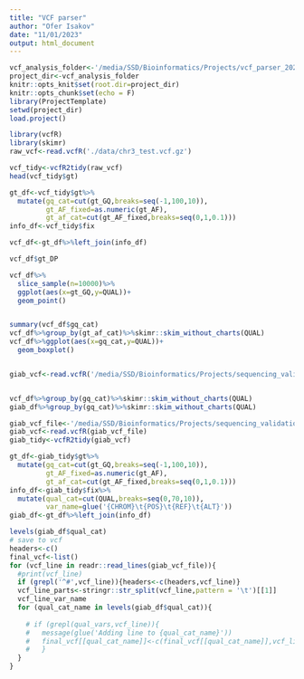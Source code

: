 ```yaml
---
title: "VCF parser"
author: "Ofer Isakov"
date: "11/01/2023"
output: html_document
---
```


```r
vcf_analysis_folder<-'/media/SSD/Bioinformatics/Projects/vcf_parser_2023/'
project_dir<-vcf_analysis_folder
knitr::opts_knit$set(root.dir=project_dir)
knitr::opts_chunk$set(echo = F)
library(ProjectTemplate)
setwd(project_dir)
load.project()

```

```r
library(vcfR)
library(skimr)
raw_vcf<-read.vcfR('./data/chr3_test.vcf.gz')

vcf_tidy<-vcfR2tidy(raw_vcf)
head(vcf_tidy$gt)

gt_df<-vcf_tidy$gt%>%
  mutate(gq_cat=cut(gt_GQ,breaks=seq(-1,100,10)),
         gt_AF_fixed=as.numeric(gt_AF),
         gt_af_cat=cut(gt_AF_fixed,breaks=seq(0,1,0.1)))
info_df<-vcf_tidy$fix

vcf_df<-gt_df%>%left_join(info_df)

vcf_df$gt_DP

vcf_df%>%
  slice_sample(n=10000)%>%
  ggplot(aes(x=gt_GQ,y=QUAL))+
  geom_point()


summary(vcf_df$gq_cat)
vcf_df%>%group_by(gt_af_cat)%>%skimr::skim_without_charts(QUAL)
vcf_df%>%ggplot(aes(x=gq_cat,y=QUAL))+
  geom_boxplot()


giab_vcf<-read.vcfR('/media/SSD/Bioinformatics/Projects/sequencing_validation/sequencing_validation_project/data/input_vcfs/giab_202211/21_063_11_22_ds.542dabb562304ee392cb0247cfceddb0/21_063_11_22.hard-filtered.vcf.gz')


vcf_df%>%group_by(gq_cat)%>%skimr::skim_without_charts(QUAL)
giab_df%>%group_by(gq_cat)%>%skimr::skim_without_charts(QUAL)
```

```r
giab_vcf_file<-'/media/SSD/Bioinformatics/Projects/sequencing_validation/sequencing_validation_project/data/input_vcfs/giab_202211/21_063_11_22_ds.542dabb562304ee392cb0247cfceddb0/21_063_11_22.hard-filtered.vcf.gz'
giab_vcf<-read.vcfR(giab_vcf_file)
giab_tidy<-vcfR2tidy(giab_vcf)

gt_df<-giab_tidy$gt%>%
  mutate(gq_cat=cut(gt_GQ,breaks=seq(-1,100,10)),
         gt_AF_fixed=as.numeric(gt_AF),
         gt_af_cat=cut(gt_AF_fixed,breaks=seq(0,1,0.1)))
info_df<-giab_tidy$fix%>%
  mutate(qual_cat=cut(QUAL,breaks=seq(0,70,10)),
         var_name=glue('{CHROM}\t{POS}\t{REF}\t{ALT}'))
giab_df<-gt_df%>%left_join(info_df)

levels(giab_df$qual_cat)
# save to vcf
headers<-c()
final_vcf<-list()
for (vcf_line in readr::read_lines(giab_vcf_file)){
  #print(vcf_line)
  if (grepl('^#',vcf_line)){headers<-c(headers,vcf_line)}
  vcf_line_parts<-stringr::str_split(vcf_line,pattern = '\t')[[1]]
  vcf_line_var_name
  for (qual_cat_name in levels(giab_df$qual_cat)){
    
    # if (grepl(qual_vars,vcf_line)){
    #   message(glue('Adding line to {qual_cat_name}'))
    #   final_vcf[[qual_cat_name]]<-c(final_vcf[[qual_cat_name]],vcf_line)
    #   }
  }
}


```

